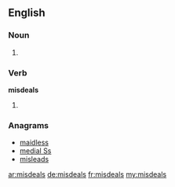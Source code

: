 ==English==

===Noun===
{{head|en}}

# {{plural of|misdeal}}

===Verb===
'''misdeals'''

# {{en-third-person singular of|misdeal}}

===Anagrams===
* [[maidless#English|maidless]]
* [[medial Ss#English|medial Ss]]
* [[misleads#English|misleads]]

[[ar:misdeals]]
[[de:misdeals]]
[[fr:misdeals]]
[[my:misdeals]]